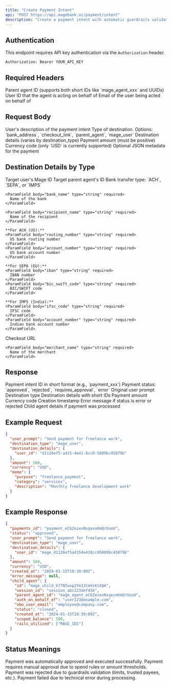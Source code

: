 ```yaml
---
title: "Create Payment Intent"
api: "POST https://api.magebank.ai/payment/intent"
description: "Create a payment intent with automatic guardrails validation"
---
```


## Authentication

This endpoint requires API key authentication via the `Authorization` header.

```
Authorization: Bearer YOUR_API_KEY
```

## Required Headers

<ParamField header="X-Parent" type="string" required>
  Parent agent ID (supports both short IDs like `mage_agent_xxx` and UUIDs)
</ParamField>

<ParamField header="X-On-Behalf-Of" type="string" required>
  User ID that the agent is acting on behalf of
</ParamField>

<ParamField header="X-OBO-User-Email" type="string" required>
  Email of the user being acted on behalf of
</ParamField>

## Request Body

<ParamField body="user_prompt" type="string" required>
  User's description of the payment intent
</ParamField>

<ParamField body="destination_type" type="string" required>
  Type of destination. Options: `bank_address`, `checkout_link`, `parent_agent`, `mage_user`
</ParamField>

<ParamField body="destination_details" type="object" required>
  Destination details (varies by destination_type)
</ParamField>

<ParamField body="amount" type="number" required>
  Payment amount (must be positive)
</ParamField>

<ParamField body="currency" type="string" required>
  Currency code (only `USD` is currently supported)
</ParamField>

<ParamField body="memo" type="object">
  Optional JSON metadata for the payment
</ParamField>

## Destination Details by Type

<AccordionGroup>
  <Accordion title="Mage User (destination_type=mage_user)">
    <ParamField body="user_id" type="string" required>
      Target user's Mage ID
    </ParamField>
  </Accordion>

  <Accordion title="Parent Agent (destination_type=parent_agent)">
    <ParamField body="agent_id" type="string" required>
      Target parent agent's ID
    </ParamField>
  </Accordion>

  <Accordion title="Bank Address (destination_type=bank_address)">
    <ParamField body="type" type="string" required>
      Bank transfer type: `ACH`, `SEPA`, or `IMPS`
    </ParamField>
    
    <ParamField body="bank_name" type="string" required>
      Name of the bank
    </ParamField>
    
    <ParamField body="recipient_name" type="string" required>
      Name of the recipient
    </ParamField>
    
    **For ACH (US):**
    <ParamField body="routing_number" type="string" required>
      US bank routing number
    </ParamField>
    <ParamField body="account_number" type="string" required>
      US bank account number
    </ParamField>
    
    **For SEPA (EU):**
    <ParamField body="iban" type="string" required>
      IBAN number
    </ParamField>
    <ParamField body="bic_swift_code" type="string" required>
      BIC/SWIFT code
    </ParamField>
    
    **For IMPS (India):**
    <ParamField body="ifsc_code" type="string" required>
      IFSC code
    </ParamField>
    <ParamField body="account_number" type="string" required>
      Indian bank account number
    </ParamField>
  </Accordion>

  <Accordion title="Checkout Link (destination_type=checkout_link)">
    <ParamField body="url" type="string" required>
      Checkout URL
    </ParamField>
    
    <ParamField body="merchant_name" type="string" required>
      Name of the merchant
    </ParamField>
  </Accordion>
</AccordionGroup>

## Response

<ResponseField name="payments_id" type="string">
  Payment intent ID in short format (e.g., `payment_xxx`)
</ResponseField>

<ResponseField name="status" type="string">
  Payment status: `approved`, `rejected`, `requires_approval`, `error`
</ResponseField>

<ResponseField name="user_prompt" type="string">
  Original user prompt
</ResponseField>

<ResponseField name="destination_type" type="string">
  Destination type
</ResponseField>

<ResponseField name="destination_details" type="object">
  Destination details with short IDs
</ResponseField>

<ResponseField name="amount" type="number">
  Payment amount
</ResponseField>

<ResponseField name="currency" type="string">
  Currency code
</ResponseField>

<ResponseField name="created_at" type="string">
  Creation timestamp
</ResponseField>

<ResponseField name="error_message" type="string">
  Error message if status is error or rejected
</ResponseField>

<ResponseField name="child_agent" type="object">
  Child agent details if payment was processed
</ResponseField>

## Example Request

```json
{
  "user_prompt": "Send payment for freelance work",
  "destination_type": "mage_user",
  "destination_details": {
    "user_id": "d1126ef5-ad15-4e41-8cc0-5809bc45079b"
  },
  "amount": 500,
  "currency": "USD",
  "memo": {
    "purpose": "freelance_payment",
    "category": "services",
    "description": "Monthly freelance development work"
  }
}
```

## Example Response

```json
{
  "payments_id": "payment_eC6ZezevNsqxvoKmQrUuoU",
  "status": "approved",
  "user_prompt": "Send payment for freelance work",
  "destination_type": "mage_user",
  "destination_details": {
    "user_id": "mage_d1126ef5ad154e418cc05809bc45079b"
  },
  "amount": 500,
  "currency": "USD",
  "created_at": "2024-01-15T10:30:00Z",
  "error_message": null,
  "child_agent": {
    "id": "mage_child_k77NTwxp2Ym3JCmVsKtXQA",
    "session_id": "session_abc123def456",
    "parent_agent_id": "mage_agent_eC6ZezevNsqxvoKmQrUuoU",
    "auth_on_behalf_of": "user123@example.com",
    "obo_user_email": "employee@company.com",
    "status": "closed",
    "created_at": "2024-01-15T10:30:00Z",
    "scoped_balance": 500,
    "rails_utilized": ["MAGE_IDS"]
  }
}
```

## Status Meanings

<AccordionGroup>
  <Accordion title="approved">
    Payment was automatically approved and executed successfully.
  </Accordion>
  
  <Accordion title="requires_approval">
    Payment requires manual approval due to spend rules or amount thresholds.
  </Accordion>
  
  <Accordion title="rejected">
    Payment was rejected due to guardrails validation (limits, trusted payees, etc.).
  </Accordion>
  
  <Accordion title="error">
    Payment failed due to technical error during processing.
  </Accordion>
</AccordionGroup>